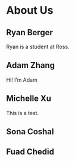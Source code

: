 # About Us


## Ryan Berger

Ryan is a student at Ross.

## Adam Zhang

Hi! I'm Adam 

## Michelle Xu

This is a test. 

## Sona Coshal

## Fuad Chedid

